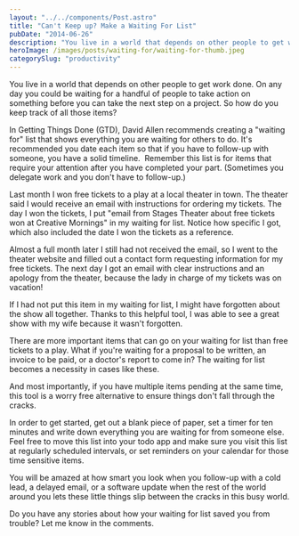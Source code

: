 ```yaml
---
layout: "../../components/Post.astro"
title: "Can't Keep up? Make a Waiting For List"
pubDate: "2014-06-26"
description: "You live in a world that depends on other people to get work done. On any day you could be waiting for a handful of people to take action"
heroImage: /images/posts/waiting-for/waiting-for-thumb.jpeg
categorySlug: "productivity"
---
```


You live in a world that depends on other people to get work done. On any day you could be waiting for a handful of people to take action on something before you can take the next step on a project. So how do you keep track of all those items?

In Getting Things Done (GTD), David Allen recommends creating a "waiting for" list that shows everything you are waiting for others to do. It's recommended you date each item so that if you have to follow-up with someone, you have a solid timeline.  Remember this list is for items that require your attention after you have completed your part. (Sometimes you delegate work and you don't have to follow-up.)

Last month I won free tickets to a play at a local theater in town. The theater said I would receive an email with instructions for ordering my tickets. The day I won the tickets, I put "email from Stages Theater about free tickets won at Creative Mornings" in my waiting for list. Notice how specific I got, which also included the date I won the tickets as a reference.

Almost a full month later I still had not received the email, so I went to the theater website and filled out a contact form requesting information for my free tickets. The next day I got an email with clear instructions and an apology from the theater, because the lady in charge of my tickets was on vacation!

If I had not put this item in my waiting for list, I might have forgotten about the show all together. Thanks to this helpful tool, I was able to see a great show with my wife because it wasn't forgotten.

There are more important items that can go on your waiting for list than free tickets to a play. What if you're waiting for a proposal to be written, an invoice to be paid, or a doctor's report to come in? The waiting for list becomes a necessity in cases like these.

And most importantly, if you have multiple items pending at the same time, this tool is a worry free alternative to ensure things don't fall through the cracks.

In order to get started, get out a blank piece of paper, set a timer for ten minutes and write down everything you are waiting for from someone else. Feel free to move this list into your todo app and make sure you visit this list at regularly scheduled intervals, or set reminders on your calendar for those time sensitive items.

You will be amazed at how smart you look when you follow-up with a cold lead, a delayed email, or a software update when the rest of the world around you lets these little things slip between the cracks in this busy world.

Do you have any stories about how your waiting for list saved you from trouble? Let me know in the comments.
